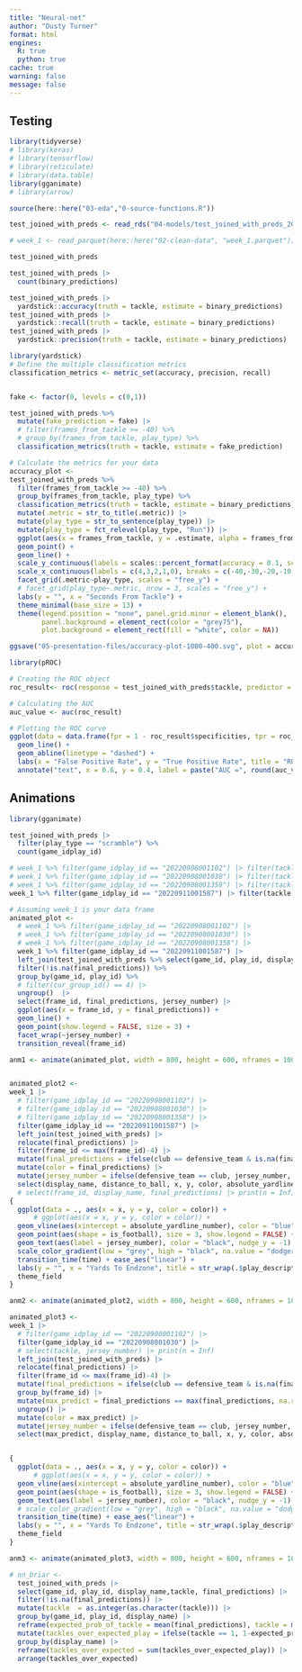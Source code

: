 ```yaml
---
title: "Neural-net"
author: "Dusty Turner"
format: html
engines:
  R: true
  python: true
cache: true
warning: false
message: false
---
```


## Testing

```r
library(tidyverse)
# library(keras)
# library(tensorflow)
# library(reticulate)
# library(data.table)
library(gganimate)
# library(arrow)

source(here::here("03-eda","0-source-functions.R"))

test_joined_with_preds <- read_rds("04-models/test_joined_with_preds_2024-01-07_16-03-36.rds")

# week_1 <- read_parquet(here::here("02-clean-data", "week_1.parquet"))

test_joined_with_preds 

```



```r

test_joined_with_preds |> 
  count(binary_predictions)

test_joined_with_preds |> 
  yardstick::accuracy(truth = tackle, estimate = binary_predictions)
test_joined_with_preds |> 
  yardstick::recall(truth = tackle, estimate = binary_predictions)
test_joined_with_preds |> 
  yardstick::precision(truth = tackle, estimate = binary_predictions)

library(yardstick)
# Define the multiple classification metrics
classification_metrics <- metric_set(accuracy, precision, recall)


fake <- factor(0, levels = c(0,1))

test_joined_with_preds %>%
  mutate(fake_prediction = fake) |> 
  # filter(frames_from_tackle >= -40) %>%
  # group_by(frames_from_tackle, play_type) %>%
  classification_metrics(truth = tackle, estimate = fake_prediction)

# Calculate the metrics for your data
accuracy_plot <-
test_joined_with_preds %>%
  filter(frames_from_tackle >= -40) %>%
  group_by(frames_from_tackle, play_type) %>%
  classification_metrics(truth = tackle, estimate = binary_predictions) |>
  mutate(.metric = str_to_title(.metric)) |> 
  mutate(play_type = str_to_sentence(play_type)) |>
  mutate(play_type = fct_relevel(play_type, "Run")) |> 
  ggplot(aes(x = frames_from_tackle, y = .estimate, alpha = frames_from_tackle)) +
  geom_point() +
  geom_line() +
  scale_y_continuous(labels = scales::percent_format(accuracy = 0.1, scale = 100)) +
  scale_x_continuous(labels = c(4,3,2,1,0), breaks = c(-40,-30,-20,-10,0)) +
  facet_grid(.metric~play_type, scales = "free_y") +
  # facet_grid(play_type~.metric, nrow = 3, scales = "free_y") +
  labs(y = "", x = "Seconds From Tackle") +
  theme_minimal(base_size = 13) +
  theme(legend.position = "none", panel.grid.minor = element_blank(), 
        panel.background = element_rect(color = "grey75"), 
        plot.background = element_rect(fill = "white", color = NA)) 

ggsave("05-presentation-files/accuracy-plot-1000-400.svg", plot = accuracy_plot, width = 9, height = 6)

```

```r

library(pROC)

# Creating the ROC object
roc_result<- roc(response = test_joined_with_preds$tackle, predictor = test_joined_with_preds$final_predictions)

# Calculating the AUC
auc_value <- auc(roc_result)

# Plotting the ROC curve
ggplot(data = data.frame(fpr = 1 - roc_result$specificities, tpr = roc_result$sensitivities), aes(x = fpr, y = tpr)) +
  geom_line() +
  geom_abline(linetype = "dashed") +
  labs(x = "False Positive Rate", y = "True Positive Rate", title = "ROC Curve") +
  annotate("text", x = 0.6, y = 0.4, label = paste("AUC =", round(auc_value, 2)))


```


## Animations

```r
library(gganimate)

test_joined_with_preds |> 
  filter(play_type == "scramble") %>% 
  count(game_idplay_id)

# week_1 %>% filter(game_idplay_id == "20220908001102") |> filter(tackle == 1) |> select(display_name, jersey_number)
# week_1 %>% filter(game_idplay_id == "20220908001030") |> filter(tackle == 1) |> select(display_name, jersey_number)
# week_1 %>% filter(game_idplay_id == "20220908001358") |> filter(tackle == 1) |> select(display_name, jersey_number)
week_1 %>% filter(game_idplay_id == "20220911001587") |> filter(tackle == 1) |> select(display_name, jersey_number)

# Assuming week_1 is your data frame
animated_plot <-
  # week_1 %>% filter(game_idplay_id == "20220908001102") |> 
  # week_1 %>% filter(game_idplay_id == "20220908001030") |> 
  # week_1 %>% filter(game_idplay_id == "20220908001358") |> 
  week_1 %>% filter(game_idplay_id == "20220911001587") |> 
  left_join(test_joined_with_preds %>% select(game_id, play_id, display_name, frame_id, final_predictions), by = c("game_id", "play_id", "display_name", "frame_id")) %>% 
  filter(!is.na(final_predictions)) %>% 
  group_by(game_id, play_id) %>% 
  # filter(cur_group_id() == 4) |> 
  ungroup()  |> 
  select(frame_id, final_predictions, jersey_number) |> 
  ggplot(aes(x = frame_id, y = final_predictions)) + 
  geom_line() +
  geom_point(show.legend = FALSE, size = 3) + 
  facet_wrap(~jersey_number) +
  transition_reveal(frame_id)

anm1 <- animate(animated_plot, width = 800, height = 600, nframes = 100)


animated_plot2 <-
week_1 |> 
  # filter(game_idplay_id == "20220908001102") |>
  # filter(game_idplay_id == "20220908001030") |>
  # filter(game_idplay_id == "20220908001358") |>
  filter(game_idplay_id == "20220911001587") |>
  left_join(test_joined_with_preds) |> 
  relocate(final_predictions) |> 
  filter(frame_id <= max(frame_id)-4) |> 
  mutate(final_predictions = ifelse(club == defensive_team & is.na(final_predictions), 0, final_predictions)) |> 
  mutate(color = final_predictions) |> 
  mutate(jersey_number = ifelse(defensive_team == club, jersey_number, "")) |> 
  select(display_name, distance_to_ball, x, y, color, absolute_yardline_number, ball_carrier, play_id, time, play_description, is_football, club, jersey_number, final_predictions, defensive_team, frame_id) %>%
  # select(frame_id, display_name, final_predictions) |> print(n = Inf)
{
  ggplot(data = ., aes(x = x, y = y, color = color)) +
      # ggplot(aes(x = x, y = y, color = color)) +
  geom_vline(aes(xintercept = absolute_yardline_number), color = "blue") +
  geom_point(aes(shape = is_football), size = 3, show.legend = FALSE) +
  geom_text(aes(label = jersey_number), color = "black", nudge_y = -1) +
  scale_color_gradient(low = "grey", high = "black", na.value = "dodgerblue") +
  transition_time(time) + ease_aes("linear") +
  labs(y = "", x = "Yards To Endzone", title = str_wrap(.$play_description[1], width = 80)) +
  theme_field
}

anm2 <- animate(animated_plot2, width = 800, height = 600, nframes = 100)

animated_plot3 <-
week_1 |> 
  # filter(game_idplay_id == "20220908001102") |>
  filter(game_idplay_id == "20220908001030") |>
  # select(tackle, jersey_number) |> print(n = Inf)
  left_join(test_joined_with_preds) |> 
  relocate(final_predictions) |> 
  filter(frame_id <= max(frame_id)-4) |> 
  mutate(final_predictions = ifelse(club == defensive_team & is.na(final_predictions), 0, final_predictions)) |> 
  group_by(frame_id) |> 
  mutate(max_predict = final_predictions == max(final_predictions, na.rm = TRUE)) |> 
  ungroup() |> 
  mutate(color = max_predict) |> 
  mutate(jersey_number = ifelse(defensive_team == club, jersey_number, "")) |> 
  select(max_predict, display_name, distance_to_ball, x, y, color, absolute_yardline_number, ball_carrier, play_id, time, play_description, is_football, club, jersey_number, final_predictions, defensive_team, frame_id) %>% 


{
  ggplot(data = ., aes(x = x, y = y, color = color)) +
      # ggplot(aes(x = x, y = y, color = color)) +
  geom_vline(aes(xintercept = absolute_yardline_number), color = "blue") +
  geom_point(aes(shape = is_football), size = 3, show.legend = FALSE) +
  geom_text(aes(label = jersey_number), color = "black", nudge_y = -1) +
  # scale_color_gradient(low = "grey", high = "black", na.value = "dodgerblue") +
  transition_time(time) + ease_aes("linear") +
  labs(y = "", x = "Yards To Endzone", title = str_wrap(.$play_description[1], width = 80)) +
  theme_field
}

anm3 <- animate(animated_plot3, width = 800, height = 600, nframes = 100)

# nn_briar <- 
  test_joined_with_preds |> 
  select(game_id, play_id, display_name,tackle, final_predictions) |> 
  filter(!is.na(final_predictions)) |> 
  mutate(tackle  = as.integer(as.character(tackle))) |> 
  group_by(game_id, play_id, display_name) |> 
  reframe(expected_prob_of_tackle = mean(final_predictions), tackle = mean(tackle)) |> 
  mutate(tackles_over_expected_play = ifelse(tackle == 1, 1-expected_prob_of_tackle, -expected_prob_of_tackle)) |> 
  group_by(display_name) |> 
  reframe(tackles_over_expected = sum(tackles_over_expected_play)) |> 
  arrange(tackles_over_expected)


```

